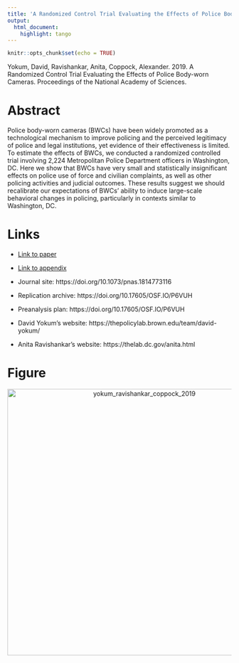 ```yaml
---
title: 'A Randomized Control Trial Evaluating the Effects of Police Body-worn Cameras'
output:
  html_document:
    highlight: tango
---
```


```r
knitr::opts_chunk$set(echo = TRUE)
```

Yokum, David, Ravishankar, Anita, Coppock, Alexander. 2019. A Randomized Control Trial Evaluating the Effects of Police Body-worn Cameras. Proceedings of the National Academy of Sciences.

# Abstract
Police body-worn cameras (BWCs) have been widely promoted as a technological mechanism to improve policing and the perceived legitimacy of police and legal institutions, yet evidence of their effectiveness is limited. To estimate the effects of BWCs, we conducted a randomized controlled trial involving 2,224 Metropolitan Police Department officers in Washington, DC. Here we show that BWCs have very small and statistically insignificant effects on police use of force and civilian complaints, as well as other policing activities and judicial outcomes. These results suggest we should recalibrate our expectations of BWCs' ability to induce large-scale behavioral changes in policing, particularly in contexts similar to Washington, DC.

# Links
 - <a href='yokum_ravishankar_coppock_2019.pdf'>Link to paper</a>
 - <a href='yokum_ravishankar_coppock_2019_appendix.pdf'>Link to appendix</a>
 - Journal site: https://doi.org/10.1073/pnas.1814773116 
 - Replication archive: https://doi.org/10.17605/OSF.IO/P6VUH 
 - Preanalysis plan: https://doi.org/10.17605/OSF.IO/P6VUH 

- David Yokum's website: https://thepolicylab.brown.edu/team/david-yokum/
- Anita Ravishankar's website: https://thelab.dc.gov/anita.html

# Figure
<center><img src="display_figures/yokum_ravishankar_coppock_2019_display.png" alt="yokum_ravishankar_coppock_2019" width="600"></center>